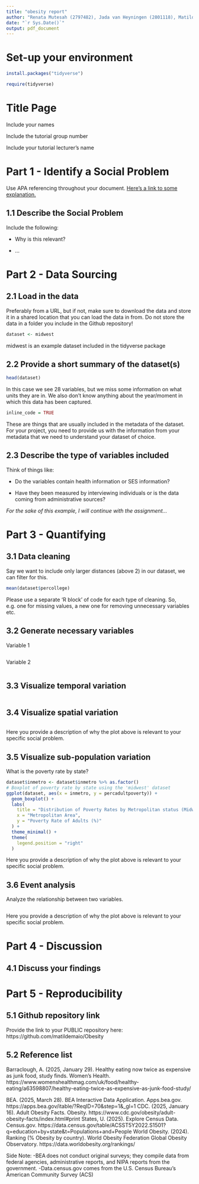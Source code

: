 ```yaml
---
title: "obesity report"
author: "Renata Mutesah (2797482), Jada van Heyningen (2801118), Matilde Maio (2861974), Eren Murtezaoglu (2819813)"
date: "`r Sys.Date()`"
output: pdf_document
---
```


# Set-up your environment

```r
install.packages("tidyverse")
```

```r
require(tidyverse)
```

# Title Page

Include your names

Include the tutorial group number

Include your tutorial lecturer's name

# Part 1 - Identify a Social Problem

Use APA referencing throughout your document. [Here's a link to some explanation.](https://www.mendeley.com/guides/apa-citation-guide/)

## 1.1 Describe the Social Problem

Include the following:

-   Why is this relevant?

-   ...

# Part 2 - Data Sourcing

## 2.1 Load in the data

Preferably from a URL, but if not, make sure to download the data and store it in a shared location that you can load the data in from. Do not store the data in a folder you include in the Github repository!

```r
dataset <- midwest
```

midwest is an example dataset included in the tidyverse package

## 2.2 Provide a short summary of the dataset(s)

```r
head(dataset)
```

In this case we see 28 variables, but we miss some information on what units they are in. We also don't know anything about the year/moment in which this data has been captured.

``` r
inline_code = TRUE
```

These are things that are usually included in the metadata of the dataset. For your project, you need to provide us with the information from your metadata that we need to understand your dataset of choice.

## 2.3 Describe the type of variables included

Think of things like:

-   Do the variables contain health information or SES information?

-   Have they been measured by interviewing individuals or is the data coming from administrative sources?

*For the sake of this example, I will continue with the assignment...*

# Part 3 - Quantifying

## 3.1 Data cleaning

Say we want to include only larger distances (above 2) in our dataset, we can filter for this.

```r
mean(dataset$percollege)
```

Please use a separate 'R block' of code for each type of cleaning. So, e.g. one for missing values, a new one for removing unnecessary variables etc.

## 3.2 Generate necessary variables

Variable 1

```r

```

Variable 2

```r

```

## 3.3 Visualize temporal variation

```r

```

## 3.4 Visualize spatial variation

```r

```

Here you provide a description of why the plot above is relevant to your specific social problem.

## 3.5 Visualize sub-population variation

What is the poverty rate by state?

```r
dataset$inmetro <- dataset$inmetro %>% as.factor()
# Boxplot of poverty rate by state using the 'midwest' dataset
ggplot(dataset, aes(x = inmetro, y = percadultpoverty)) +
  geom_boxplot() +
  labs(
    title = "Distribution of Poverty Rates by Metropolitan status (Midwest counties)",
    x = "Metropolitan Area",
    y = "Poverty Rate of Adults (%)"
  ) +
  theme_minimal() +
  theme(
    legend.position = "right"
  )
```

Here you provide a description of why the plot above is relevant to your specific social problem.

## 3.6 Event analysis

Analyze the relationship between two variables.

```r

```

Here you provide a description of why the plot above is relevant to your specific social problem.

# Part 4 - Discussion

## 4.1 Discuss your findings

# Part 5 - Reproducibility

## 5.1 Github repository link

Provide the link to your PUBLIC repository here: https://github.com/matildemaio/Obesity 

## 5.2 Reference list

Barraclough, A. (2025, January 29). Healthy eating now twice as expensive as junk food, study finds. Women’s Health. 
https://www.womenshealthmag.com/uk/food/healthy-eating/a63598807/healthy-eating-twice-as-expensive-as-junk-food-study/ 

BEA. (2025, March 28). BEA Interactive Data Application. Apps.bea.gov. https://apps.bea.gov/itable/?ReqID=70&step=1&_gl=1 
CDC. (2025, January 16). Adult Obesity Facts. Obesity. 
https://www.cdc.gov/obesity/adult-obesity-facts/index.html#print 
States, U. (2025). Explore Census Data. Census.gov. https://data.census.gov/table/ACSST5Y2022.S1501?q=education+by+state&t=Populations+and+People
World Obesity. (2024). Ranking (% Obesity by country). World Obesity Federation Global Obesity Observatory. https://data.worldobesity.org/rankings/ 

Side Note:
-BEA does not conduct original surveys; they compile data from federal agencies, administrative reports, and NIPA reports from the government.
-Data.census.gov comes from the U.S. Census Bureau’s American Community Survey (ACS)

